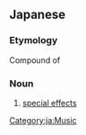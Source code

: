 ==Japanese==
{{ja-kanjitab|とく|しゅ|こう|か|yomi=o}}

===Etymology===
Compound of {{compound|ja|特殊|効果|tr1=tokushu|gloss1=special; extraordinary|tr2=kōka|gloss2=effect}}

===Noun===
{{ja-noun|とくしゅ こうか}}

# {{lb|ja|film|audio or video recording}} [[special effects]]

[[Category:ja:Music]]